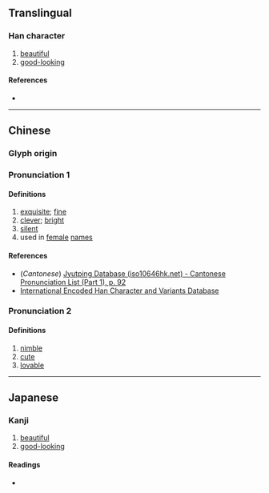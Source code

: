 {{character info}}
==Translingual==

===Han character===
{{Han char|rn=38|rad=女|as=06|sn=9|four=48461|canj=VOMR|ids=⿰女合}}

# [[beautiful]]
# [[good-looking]]

====References====
* {{Han ref|kx=0261.070|dkj=06242|dj=0527.110|hdz=21046.020|uh=59F6|ud=23030|bh=CE6B|bd=52843}}

----

==Chinese==
{{zh-forms}}

===Glyph origin===
{{Han etym}}

===Pronunciation 1===
{{zh-pron
|m=è
|c=ap1,ngap1
|mc=y
|oc=y
|ma=
|cat=a,pn
}}

====Definitions====
{{zh-hanzi}}

# [[exquisite]]; [[fine]]
# [[clever]]; [[bright]]
# [[silent]]
# used in [[female]] [[name]]s

====References====
* (''Cantonese'') [http://www.iso10646hk.net/jp/document/download.jsp Jyutping Database (iso10646hk.net) - Cantonese Pronunciation List (Part 1), p. 92]
* [http://chardb.iis.sinica.edu.tw/char/9727 International Encoded Han Character and Variants Database]

===Pronunciation 2===
{{zh-pron
|m=yà
|cat=a
}}

====Definitions====
{{zh-hanzi}}

# [[nimble]]
# [[cute]]
# [[lovable]]

----

==Japanese==

===Kanji===
{{ja-kanji|grade=|rs=女06}}

# [[beautiful]]
# [[good-looking]]

====Readings====
* {{ja-readings|on=おう|kun=しずか,あい}}